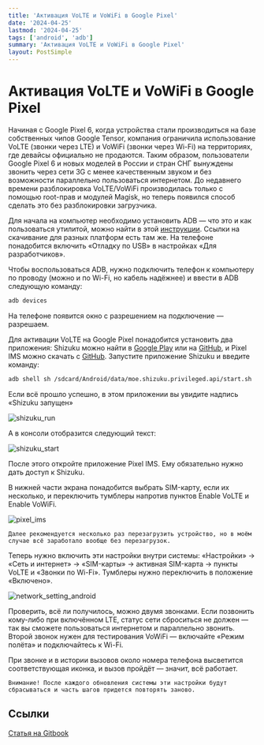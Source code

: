 ```yaml
---
title: 'Активация VoLTE и VoWiFi в Google Pixel'
date: '2024-04-25'
lastmod: '2024-04-25'
tags: ['android', 'adb']
summary: 'Активация VoLTE и VoWiFi в Google Pixel'
layout: PostSimple
---
```




# Активация VoLTE и VoWiFi в Google Pixel

Начиная с Google Pixel 6, когда устройства стали производиться на базе собственных чипов Google Tensor, компания ограничила использование VoLTE (звонки через LTE) и VoWiFi (звонки через Wi-Fi) на территориях, где девайсы официально не продаются. Таким образом, пользователи Google Pixel 6 и новых моделей в России и стран СНГ вынуждены звонить через сети 3G с менее качественным звуком и без возможности параллельно пользоваться интернетом. До недавнего времени разблокировка VoLTE/VoWiFi производилась только с помощью root-прав и модулей Magisk, но теперь появился способ сделать это без разблокировки загрузчика.&#x20;

Для начала на компьютер необходимо установить ADB — что это и как пользоваться утилитой, можно найти в этой [инструкции](../adb.md). Ссылки на скачивание для разных платформ есть там же. На телефоне понадобится включить «Отладку по USB» в настройках «Для разработчиков».&#x20;

Чтобы воспользоваться ADB, нужно подключить телефон к компьютеру по проводу (можно и по Wi-Fi, но кабель надёжнее) и ввести в ADB следующую команду:

```bash
adb devices
```

На телефоне появится окно с разрешением на подключение — разрешаем.&#x20;

Для активации VoLTE на Google Pixel понадобится установить два приложения: Shizuku можно найти в [Google Play](https://play.google.com/store/apps/details?id=moe.shizuku.privileged.api) или на [GitHub](https://github.com/RikkaApps/Shizuku/releases), и Pixel IMS можно скачать с [GitHub](https://github.com/kyujin-cho/pixel-volte-patch/releases). Запустите приложение Shizuku и введите команду:

```bash
adb shell sh /sdcard/Android/data/moe.shizuku.privileged.api/start.sh
```

Если всё прошло успешно, в этом приложении вы увидите надпись «Shizuku запущен»

![shizuku_run](/static/images/blog/volte/shizuku_run.png)

А в консоли отобразится следующий текст:

![shizuku_start](https://gitbook.bashell.ru/~gitbook/image?url=https%3A%2F%2F52982121-files.gitbook.io%2F%7E%2Ffiles%2Fv0%2Fb%2Fgitbook-x-prod.appspot.com%2Fo%2Fspaces%252FFSEM7mIjLMYaJfpjvbaz%252Fuploads%252FbSCLeGF7QfoPJab42Ga7%252F%25D0%25A1%25D0%25BD%25D0%25B8%25D0%25BC%25D0%25BE%25D0%25BA%2520%25D1%258D%25D0%25BA%25D1%2580%25D0%25B0%25D0%25BD%25D0%25B0%2520%25D0%25BE%25D1%2582%25202024-02-13%252021-50-53.png%3Falt%3Dmedia%26token%3D350210ea-4b69-4cd2-a7ef-ed27f813dcf0&width=768&dpr=1&quality=100&sign=399391b084bd04567683492839959c25fc591697ab65737524d248e34f6b39f5)

После этого откройте приложение Pixel IMS. Ему обязательно нужно дать доступ к Shizuku.

В нижней части экрана понадобится выбрать SIM-карту, если их несколько, и переключить тумблеры напротив пунктов Enable VoLTE и Enable VoWiFi.

![pixel_ims](/static/images/blog/volte/pixel_ims.png)

`Далее рекомендуется несколько раз перезагрузить устройство, но в моём случае всё заработало вообще без перезагрузок.`

Теперь нужно включить эти настройки внутри системы: «Настройки» → «Сеть и интернет» → «SIM-карты» → активная SIM-карта → пункты VoLTE и «Звонки по Wi-Fi». Тумблеры нужно переключить в положение «Включено».&#x20;

![network_setting_android](/static/images/blog/volte/sim_setting.png)

Проверить, всё ли получилось, можно двумя звонками. Если позвонить кому-либо при включённом LTE, статус сети сброситься не должен — так вы сможете пользоваться интернетом и параллельно звонить. Второй звонок нужен для тестирования VoWiFi — включайте «Режим полёта» и подключайтесь к Wi-Fi.&#x20;

При звонке и в истории вызовов около номера телефона высветится соответствующая иконка, и вызов пройдёт — значит, всё работает.

`Внимание! После каждого обновления системы эти настройки будут сбрасываться и часть шагов придется повторять заново.`

## Ссылки

[Статья на Gitbook](https://gitbook.bashell.ru/android/gaidy/aktivaciya-volte-i-vowifi-v-google-pixel)
